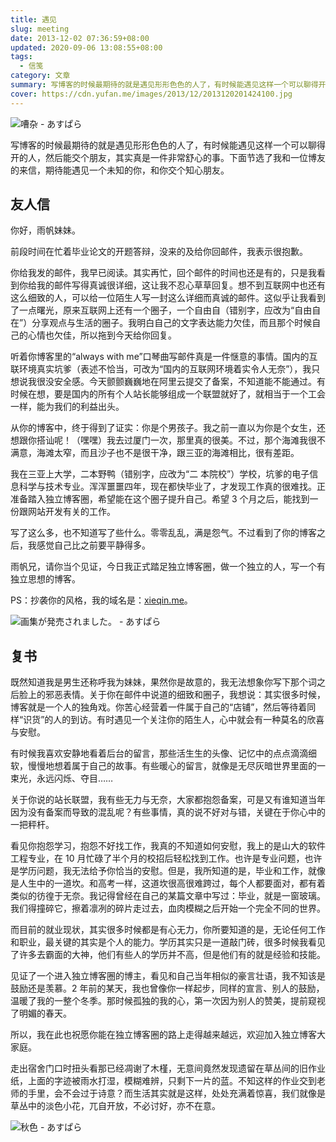 ```yaml
---
title: 遇见
slug: meeting
date: 2013-12-02 07:36:59+08:00
updated: 2020-09-06 13:08:55+08:00
tags:
  - 信笺
category: 文章
summary: 写博客的时候最期待的就是遇见形形色色的人了，有时候能遇见这样一个可以聊得开的人，然后能交个朋友，其实真是一件非常舒心的事。
cover: https://cdn.yufan.me/images/2013/12/2013120201424100.jpg
---
```


![嘈杂 - あすぱら](https://cdn.yufan.me/images/2013/12/2013120201503000.jpg)

<MusicPlayer id={2014849468} />

写博客的时候最期待的就是遇见形形色色的人了，有时候能遇见这样一个可以聊得开的人，然后能交个朋友，其实真是一件非常舒心的事。下面节选了我和一位博友的来信，期待能遇见一个未知的你，和你交个知心朋友。

## 友人信

你好，雨帆妹妹。

前段时间在忙着毕业论文的开题答辩，没来的及给你回邮件，我表示很抱歉。

你给我发的邮件，我早已阅读。其实再忙，回个邮件的时间也还是有的，只是我看到你给我的邮件写得真诚很详细，这让我不忍心草草回复。想不到互联网中也还有这么细致的人，可以给一位陌生人写一封这么详细而真诚的邮件。这似乎让我看到了一点曙光，原来互联网上还有一个圈子，一个自由自（错别字，应改为“自由自 在”）分享观点与生活的圈子。我明白自己的文字表达能力欠佳，而且那个时候自己的心情也欠佳，所以拖到今天给你回复。

听着你博客里的“always with me”口琴曲写邮件真是一件惬意的事情。国内的互联环境真实坑爹（表述不恰当，可改为“国内的互联网环境着实令人无奈”），我只想说我很没安全感。今天颤颤巍巍地在阿里云提交了备案，不知道能不能通过。有时候在想，要是国内的所有个人站长能够组成一个联盟就好了，就相当于一个工会一样，能为我们的利益出头。

从你的博客中，终于得到了证实：你是个男孩子。我之前一直以为你是个女生，还想跟你搭讪呢！（嘿嘿）我去过厦门一次，那里真的很美。不过，那个海滩我很不满意，海滩太窄，而且沙子也不是很干净，跟三亚的海滩相比，很有差距。

我在三亚上大学，二本野鸭（错别字，应改为“二 本院校”）学校，坑爹的电子信息科学与技术专业。浑浑噩噩四年，现在都快毕业了，才发现工作真的很难找。正准备踏入独立博客圈，希望能在这个圈子提升自己。希望 3 个月之后，能找到一份跟网站开发有关的工作。

写了这么多，也不知道写了些什么。零零乱乱，满是怨气。不过看到了你的博客之后，我感觉自己比之前要平静得多。

雨帆兄，请你当个见证，今日我正式踏足独立博客圈，做一个独立的人，写一个有独立思想的博客。

PS：抄袭你的风格，我的域名是：<a href="http://xieqin.me/" target="_blank" rel="noopener noreferrer">xieqin.me</a>。

![画集が発売されました。 - あすぱら](https://cdn.yufan.me/images/2013/12/2013120201523700.jpg)

## 复书

既然知道我是男生还称呼我为妹妹，果然你是故意的，我无法想象你写下那个词之后脸上的邪恶表情。关于你在邮件中说道的细致和圈子，我想说：其实很多时候，博客就是一个人的独角戏。你苦心经营着一件属于自己的“店铺”，然后等待着同样“识货”的人的到访。有时遇见一个关注你的陌生人，心中就会有一种莫名的欣喜与安慰。

有时候我喜欢安静地看着后台的留言，那些活生生的头像、记忆中的点点滴滴细软，慢慢地想着属于自己的故事。有些暖心的留言，就像是无尽灰暗世界里面的一束光，永远闪烁、夺目……

关于你说的站长联盟，我有些无力与无奈，大家都抱怨备案，可是又有谁知道当年因为没有备案而导致的混乱呢？有些事情，真的说不好对与错，关键在于你心中的一把秤杆。

看见你抱怨学习，抱怨不好找工作，我真的不知道如何安慰，我上的是山大的软件工程专业，在 10 月忙碌了半个月的校招后轻松找到工作。也许是专业问题，也许是学历问题，我无法给予你恰当的安慰。但是，我所知道的是，毕业和工作，就像是人生中的一道坎。和高考一样，这道坎很高很难跨过，每个人都要面对，都有着类似的彷徨于无奈。我记得曾经在自己的某篇文章中写过：毕业，就是一窗玻璃。我们得撞碎它，擦着凛冽的碎片走过去，血肉模糊之后开始一个完全不同的世界。

而目前的就业现状，其实很多时候都是有心无力，你所要知道的是，无论任何工作和职业，最关键的其实是个人的能力。学历其实只是一道敲门砖，很多时候我看见了许多去霸面的大神，他们有些人的学历并不高，但是他们有的就是经验和技能。

见证了一个进入独立博客圈的博主，看见和自己当年相似的豪言壮语，我不知该是鼓励还是羡慕。2 年前的某天，我也曾像你一样起步，同样的宣言、别人的鼓励，温暖了我的一整个冬季。那时候孤独的我的心，第一次因为别人的赞美，提前窥视了明媚的春天。

所以，我在此也祝愿你能在独立博客圈的路上走得越来越远，欢迎加入独立博客大家庭。

走出宿舍门口时扭头看那已经凋谢了木槿，无意间竟然发现遗留在草丛间的旧作业纸，上面的字迹被雨水打湿，模糊难辨，只剩下一片的蓝。不知这样的作业交到老师的手里，会不会过于诗意？而生活其实就是这样，处处充满着惊喜，我们就像是草丛中的淡色小花，兀自开放，不必讨好，亦不在意。

![秋色 - あすぱら](https://cdn.yufan.me/images/2013/12/2013120201524100.jpg)
